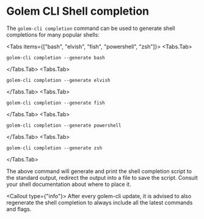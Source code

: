 
# Golem CLI Shell completion

The `golem-cli completion` command can be used to generate shell completions for many popular shells:

<Tabs items={["bash", "elvish", "fish", "powershell", "zsh"]}>
  <Tabs.Tab>
  ```shell copy
  golem-cli completion --generate bash
  ```
  </Tabs.Tab>
  <Tabs.Tab>
  ```shell copy
  golem-cli completion --generate elvish
  ```
  </Tabs.Tab>
  <Tabs.Tab>
  ```shell copy
  golem-cli completion --generate fish
  ```
  </Tabs.Tab>
  <Tabs.Tab>
  ```shell copy
  golem-cli completion --generate powershell
  ```
  </Tabs.Tab>
  <Tabs.Tab>
  ```shell copy
  golem-cli completion --generate zsh
  ```
  </Tabs.Tab>
</Tabs>

The above command will generate and print the shell completion script to the standard output, redirect the output into a file to save the script. Consult your shell documentation about where to place it.

<Callout type={"info"}>
  After every golem-cli update, it is advised to also regenerate the shell completion to always
  include all the latest commands and flags.
</Callout>

